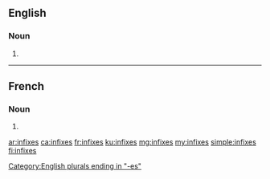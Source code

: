 ==English==

===Noun===
{{head|en|plural}}

# {{plural of|infix|lang=en}}

[[Category:English plurals ending in "-es"]]

----

==French==

===Noun===
{{head|fr|plural}} {{g|m-p}}

# {{plural of|infixe|lang=fr}}

[[ar:infixes]]
[[ca:infixes]]
[[fr:infixes]]
[[ku:infixes]]
[[mg:infixes]]
[[my:infixes]]
[[simple:infixes]]
[[fi:infixes]]